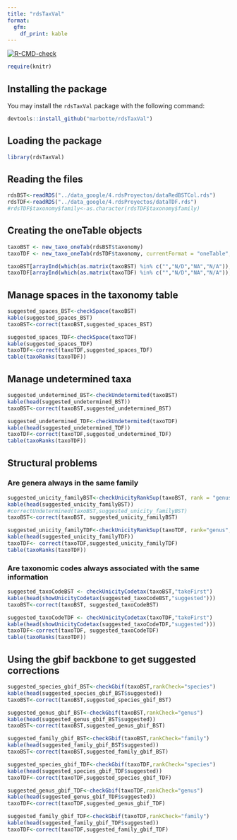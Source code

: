 ```yaml
---
title: "rdsTaxVal"
format: 
  gfm:
    df_print: kable
---
```


<!-- badges: start -->
[![R-CMD-check](https://github.com/marbotte/rdsTaxVal/actions/workflows/R-CMD-check.yaml/badge.svg)](https://github.com/marbotte/rdsTaxVal/actions/workflows/R-CMD-check.yaml)
<!-- badges: end -->


```r
require(knitr)
```


## Installing the package

You may install the `rdsTaxVal` package with the following command:

```r
devtools::install_github("marbotte/rdsTaxVal")
```
## Loading the package

```r
library(rdsTaxVal)
```


## Reading the files 

```r
rdsBST<-readRDS("../data_google/4.rdsProyectos/dataRedBSTCol.rds")
rdsTDF<-readRDS("../data_google/4.rdsProyectos/dataTDF.rds")
#rdsTDF$taxonomy$family<-as.character(rdsTDF$taxonomy$family)
```

## Creating the oneTable objects


```r
taxoBST <- new_taxo_oneTab(rdsBST$taxonomy)
taxoTDF <- new_taxo_oneTab(rdsTDF$taxonomy, currentFormat = "oneTable", taxonRanks_names = c(family="family", genus="genus",species="sp_epithet"), taxonRanks_epithetized = c("sp_epithet"))

taxoBST[arrayInd(which(as.matrix(taxoBST) %in% c("","N/D","NA","N/A")), .dim=dim(taxoBST), useNames = T)] <- NA
taxoTDF[arrayInd(which(as.matrix(taxoTDF) %in% c("","N/D","NA","N/A")), .dim=dim(taxoTDF), useNames = T)] <- NA


```

## Manage spaces in the taxonomy table

```r
suggested_spaces_BST<-checkSpace(taxoBST)
kable(suggested_spaces_BST)
taxoBST<-correct(taxoBST,suggested_spaces_BST)
```


```r
suggested_spaces_TDF<-checkSpace(taxoTDF)
kable(suggested_spaces_TDF)
taxoTDF<-correct(taxoTDF,suggested_spaces_TDF)
table(taxoRanks(taxoTDF))
```

## Manage undetermined taxa

```r
suggested_undetermined_BST<-checkUndetermited(taxoBST)
kable(head(suggested_undetermined_BST))
taxoBST<-correct(taxoBST,suggested_undetermined_BST)
```

```r
suggested_undetermined_TDF<-checkUndetermited(taxoTDF)
kable(head(suggested_undetermined_TDF))
taxoTDF<-correct(taxoTDF,suggested_undetermined_TDF)
table(taxoRanks(taxoTDF))
```


## Structural problems
### Are genera always in the same family

```r
suggested_unicity_familyBST<-checkUnicityRankSup(taxoBST, rank = "genus", superior="family")
kable(head(suggested_unicity_familyBST))
#correctUndetermined(taxoBST,suggested_unicity_familyBST)
taxoBST<-correct(taxoBST, suggested_unicity_familyBST)
```

```r
suggested_unicity_familyTDF<-checkUnicityRankSup(taxoTDF, rank="genus",superior="family")
kable(head(suggested_unicity_familyTDF))
taxoTDF<- correct(taxoTDF,suggested_unicity_familyTDF)
table(taxoRanks(taxoTDF))
```

### Are taxonomic codes always associated with the same information

```r
suggested_taxoCodeBST <- checkUnicityCodetax(taxoBST,"takeFirst")
kable(head(showUnicityCodetax(suggested_taxoCodeBST,"suggested")))
taxoBST<-correct(taxoBST, suggested_taxoCodeBST)
```

```r
suggested_taxoCodeTDF <- checkUnicityCodetax(taxoTDF,"takeFirst")
kable(head(showUnicityCodetax(suggested_taxoCodeTDF,"suggested")))
taxoTDF<-correct(taxoTDF, suggested_taxoCodeTDF)
table(taxoRanks(taxoTDF))
```

## Using the gbif backbone to get suggested corrections

```r
suggested_species_gbif_BST<-checkGbif(taxoBST,rankCheck="species")
kable(head(suggested_species_gbif_BST$suggested))
taxoBST<-correct(taxoBST,suggested_species_gbif_BST)
```

```r
suggested_genus_gbif_BST<-checkGbif(taxoBST,rankCheck="genus")
kable(head(suggested_genus_gbif_BST$suggested))
taxoBST<-correct(taxoBST,suggested_genus_gbif_BST)
```

```r
suggested_family_gbif_BST<-checkGbif(taxoBST,rankCheck="family")
kable(head(suggested_family_gbif_BST$suggested))
taxoBST<-correct(taxoBST,suggested_family_gbif_BST)
```


```r
suggested_species_gbif_TDF<-checkGbif(taxoTDF,rankCheck="species")
kable(head(suggested_species_gbif_TDF$suggested))
taxoTDF<-correct(taxoTDF,suggested_species_gbif_TDF)
```

```r
suggested_genus_gbif_TDF<-checkGbif(taxoTDF,rankCheck="genus")
kable(head(suggested_genus_gbif_TDF$suggested))
taxoTDF<-correct(taxoTDF,suggested_genus_gbif_TDF)
```

```r
suggested_family_gbif_TDF<-checkGbif(taxoTDF,rankCheck="family")
kable(head(suggested_family_gbif_TDF$suggested))
taxoTDF<-correct(taxoTDF,suggested_family_gbif_TDF)
```
